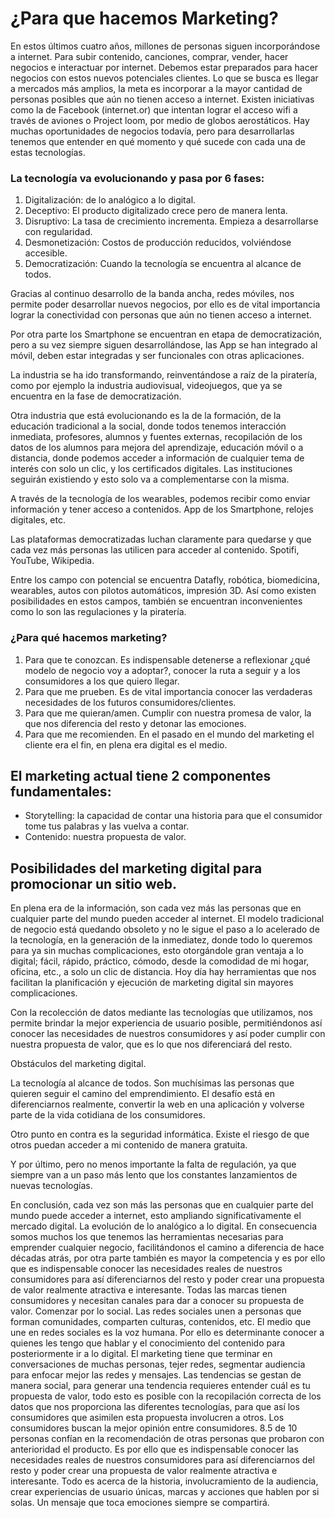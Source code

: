 # ¿Para que hacemos Marketing?

En estos últimos cuatro años, millones de personas siguen incorporándose a internet. Para subir contenido, canciones, comprar, vender, hacer negocios e interactuar por internet. Debemos estar preparados para hacer negocios con estos nuevos potenciales clientes. Lo que se busca es llegar a mercados más amplios, la meta es incorporar a la mayor cantidad de personas posibles que aún no tienen acceso a internet. Existen iniciativas como la de Facebook (internet.or) que intentan lograr el acceso wifi a través de aviones o Project loom, por medio de globos aerostáticos. Hay muchas oportunidades de negocios todavía, pero para desarrollarlas tenemos que entender en qué momento y qué sucede con cada una de estas tecnologías.

### La tecnología va evolucionando y pasa por 6 fases:

1. Digitalización: de lo analógico a lo digital.
2. Deceptivo: El producto digitalizado crece pero de manera lenta.
3. Disruptivo: La tasa de crecimiento incrementa. Empieza a desarrollarse con regularidad.
4. Desmonetización: Costos de producción reducidos, volviéndose accesible.
5. Democratización: Cuando la tecnología se encuentra al alcance de todos.

Gracias al continuo desarrollo de la banda ancha, redes móviles, nos permite poder desarrollar nuevos negocios, por ello es de vital importancia lograr la conectividad con personas que aún no tienen acceso a internet.

Por otra parte los Smartphone se encuentran en etapa de democratización, pero a su vez siempre siguen desarrollándose, las App se han integrado al móvil, deben estar integradas y ser funcionales con otras aplicaciones.

La industria se ha ido transformando, reinventándose a raíz de la piratería, como por ejemplo la industria audiovisual, videojuegos, que ya se encuentra en la fase de democratización.

Otra industria que está evolucionando es la de la formación, de la educación tradicional a la social, donde todos tenemos interacción inmediata, profesores, alumnos y fuentes externas, recopilación de los datos de los alumnos para mejora del aprendizaje, educación móvil o a distancia, donde podemos acceder a información de cualquier tema de interés con solo un clic, y los certificados digitales. Las instituciones seguirán existiendo y esto solo va a complementarse con la misma.

A través de la tecnología de los wearables, podemos recibir como enviar información y tener acceso a contenidos. App de los Smartphone, relojes digitales, etc.

Las plataformas democratizadas luchan claramente para quedarse y que cada vez más personas las utilicen para acceder al contenido. Spotifi, YouTube, Wikipedia.

Entre los campo con potencial se encuentra Datafly, robótica, biomedicina, wearables, autos con pilotos automáticos, impresión 3D. Así como existen posibilidades en estos campos, también se encuentran inconvenientes como lo son las regulaciones y la piratería.

### ¿Para qué hacemos marketing?

1. Para que te conozcan. Es indispensable detenerse a reflexionar ¿qué modelo de negocio voy a adoptar?, conocer la ruta a seguir y a los consumidores a los que quiero llegar.
2. Para que me prueben. Es de vital importancia conocer las verdaderas necesidades de los futuros consumidores/clientes.
3. Para que me quieran/amen. Cumplir con nuestra promesa de valor, la que nos diferencia del resto y detonar las emociones.
4. Para que me recomienden. En el pasado en el mundo del marketing el cliente era el fin, en plena era digital es el medio.

<h2>El marketing actual tiene 2 componentes fundamentales:</h2>

+ Storytelling: la capacidad de contar una historia para que el consumidor tome tus palabras y las vuelva a contar.
+ Contenido: nuestra propuesta de valor.

## Posibilidades del marketing digital para promocionar un sitio web.

En plena era de la información, son cada vez más las personas que en cualquier parte del mundo pueden acceder al internet. El modelo tradicional de negocio está quedando obsoleto y no le sigue el paso a lo acelerado de la tecnología, en la generación de la inmediatez, donde todo lo queremos para ya sin muchas complicaciones, esto otorgándole gran ventaja a lo digital; fácil, rápido, práctico, cómodo, desde la comodidad de mi hogar, oficina, etc., a solo un clic de distancia. Hoy día hay herramientas que nos facilitan la planificación y ejecución de marketing digital sin mayores complicaciones.

Con la recolección de datos mediante las tecnologías que utilizamos, nos permite brindar la mejor experiencia de usuario posible, permitiéndonos así conocer las necesidades de nuestros consumidores y así poder cumplir con nuestra propuesta de valor, que es lo que nos diferenciará del resto.

Obstáculos del marketing digital.

La tecnología al alcance de todos. Son muchísimas las personas que quieren seguir el camino del emprendimiento. El desafío está en diferenciarnos realmente, convertir la web en una aplicación y volverse parte de la vida cotidiana de los consumidores.

Otro punto en contra es la seguridad informática. Existe el riesgo de que otros puedan acceder a mi contenido de manera gratuita.

Y por último, pero no menos importante la falta de regulación, ya que siempre van a un paso más lento que los constantes lanzamientos de nuevas tecnologías.

En conclusión, cada vez son más las personas que en cualquier parte del mundo puede acceder a internet, esto ampliando significativamente el mercado digital. La evolución de lo analógico a lo digital. En consecuencia somos muchos los que tenemos las herramientas necesarias para emprender cualquier negocio, facilitándonos el camino a diferencia de hace décadas atrás, por otra parte también es mayor la competencia y es por ello que es indispensable conocer las necesidades reales de nuestros consumidores para así diferenciarnos del resto y poder crear una propuesta de valor realmente atractiva e interesante. Todas las marcas tienen consumidores y necesitan canales para dar a conocer su propuesta de valor. Comenzar por lo social. Las redes sociales unen a personas que forman comunidades, comparten culturas, contenidos, etc. El medio que une en redes sociales es la voz humana. Por ello es determinante conocer a quienes les tengo que hablar y el conocimiento del contenido para posteriormente ir a lo digital. El marketing tiene que terminar en conversaciones de muchas personas, tejer redes, segmentar audiencia para enfocar mejor las redes y mensajes. Las tendencias se gestan de manera social, para generar una tendencia requieres entender cuál es tu propuesta de valor, todo esto es posible con la recopilación correcta de los datos que nos proporciona las diferentes tecnologías, para que así los consumidores que asimilen esta propuesta involucren a otros. Los consumidores buscan la mejor opinión entre consumidores. 8.5 de 10 personas confían en la recomendación de otras personas que probaron con anterioridad el producto. Es por ello que es indispensable conocer las necesidades reales de nuestros consumidores para así diferenciarnos del resto y poder crear una propuesta de valor realmente atractiva e interesante. Todo es acerca de la historia, involucramiento de la audiencia, crear experiencias de usuario únicas, marcas y acciones que hablen por si solas. Un mensaje que toca emociones siempre se compartirá.